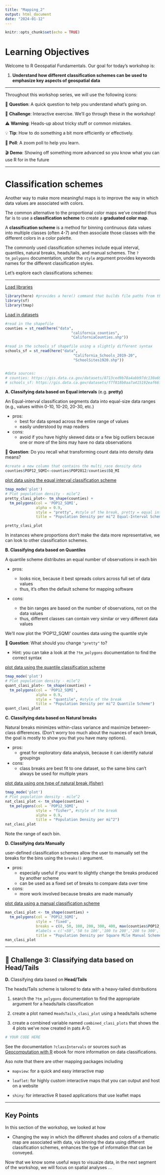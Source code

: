 ```yaml
---
title: "Mapping_2"
output: html_document
date: "2024-01-12"
---
```


```r
knitr::opts_chunk$set(echo = TRUE)
```

# Learning Objectives

Welcome to R Geospatial Fundamentals. Our goal for today's workshop is:

1.  **Understand how different classification schemes can be used to emphasize key aspects of geospatial data**

------------------------------------------------------------------------

Throughout this workshop series, we will use the following icons:

🔔 **Question**: A quick question to help you understand what's going on.

🥊 **Challenge**: Interactive exercise. We'll go through these in the workshop!

⚠️ **Warning**: Heads-up about tricky stuff or common mistakes.

💡 **Tip**: How to do something a bit more efficiently or effectively.

📝 **Poll**: A zoom poll to help you learn.

🎬 **Demo**: Showing off something more advanced so you know what you can use R for in the future

------------------------------------------------------------------------

# Classification schemes

Another way to make more meaningful maps is to improve the way in which data values are associated with colors.

The common alternative to the proportional color maps we've created thus far is to use a **classification scheme** to create a **graduated color map**.

A **classification scheme** is a method for binning continuous data values into multiple classes (often 4-7) and then associate those classes with the different colors in a color palette.

The commonly used classification schemes include equal interval, quantiles, natural breaks, heads/tails, and manual schemes. The `?tm_polygons` documentation, under the `style` argument provides keywords names for the different classification styles.

Let's explore each classifications schemes:

------------------------------------------------------------------------

[Load libraries]{.underline}

```r

library(here) #provides a here() command that builds file paths from the project directory
library(sf)
library(tmap)
```

[Load in datasets]{.underline}

```r

#read in the shapefile
counties = st_read(here("data",
                              "california_counties", 
                              "CaliforniaCounties.shp"))

#read in the schools_sf shapefile using a slightly different syntax
schools_sf = st_read(here("data",
                               "California_Schools_2019-20",
                               "SchoolSites1920.shp"))


#data sources: 
# counties: https://gis.data.ca.gov/datasets/8713ced9b78a4abb97dc130a691a8695 
# schools_sf: https://gis.data.ca.gov/datasets/f7f818b0aa7a415192eaf66f192bc9cc
```

**A. Classifying data based on Equal intervals** (e.g. **pretty)**

An Equal-interval classification segments data into equal-size data ranges (e.g., values within 0-10, 10-20, 20-30, etc.)

-   pros:
    -   best for data spread across the entire range of values
    -   easily understood by map readers
-   cons:
    -   avoid if you have highly skewed data or a few big outliers because one or more of the bins may have no data observations

🔔 **Question**: Do you recall what transforming count data into density data means?

```r

#create a new column that contains the multi_race density data
counties$POP12_SQMI<-counties$POP2012/counties$SQ_MI
```

[plot data using the equal interval classification scheme]{.underline}

```r
tmap_mode('plot')
# Plot population density - mile^2
pretty_clasi_plot<- tm_shape(counties) + 
  tm_polygons(col = 'POP12_SQMI',
              alpha = 0.9,
              style = "pretty", #style of the break, pretty = equal interval
              title = "Population Density per mi^2 Equal-Interval Scheme")

pretty_clasi_plot
```

In instances where proportions don't make the data more representative, we can look to other classification schemes.

**B. Classifying data based on Quantiles**

A quantile scheme distributes an equal number of observations in each bin

-   pros:

    -   looks nice, because it best spreads colors across full set of data values
    -   thus, it's often the default scheme for mapping software

-   cons:

    -   the bin ranges are based on the number of observations, not on the data values
    -   thus, different classes can contain very similar or very different data values

We'll now plot the 'POP12_SQMI' counties data using the quantile style

🔔 **Question**: What should you change `"pretty"` to?

-   Hint: you can take a look at the `?tm_polygons` documentation to find the correct syntax

[plot data using the quantile classification scheme]{.underline}

```r

tmap_mode('plot')
# Plot population density - mile^2
quant_clasi_plot<- tm_shape(counties) + 
  tm_polygons(col = 'POP12_SQMI',
              alpha = 0.9,
              style = "quantile", #style of the break
              title = "Population Density per mi^2 Quantile Scheme") 
quant_clasi_plot
```

**C. Classifying data based on Natural breaks**

Natural breaks minimizes within-class variance and maximize between-class differences. (Don't worry too much about the nuances of each break, the goal is mostly to show you that you have many options).

-   pros:
    -   great for exploratory data analysis, because it can identify natural groupings
-   cons:
    -   class breaks are best fit to one dataset, so the same bins can't always be used for multiple years

[plot data using one type of natural break (fisher)]{.underline}

```r
tmap_mode('plot')
# Plot population density - mile^2
nat_clasi_plot <- tm_shape(counties) + 
  tm_polygons(col = 'POP12_SQMI',
              style = "fisher", #style of the break
              alpha = 0.9,
              title = "Population Density per mi^2")
nat_clasi_plot
```

Note the range of each bin.

**D. Classifying data Manually**

user-defined classification schemes allow the user to manually set the breaks for the bins using the `breaks()` argument.

-   pros:
    -   especially useful if you want to slightly change the breaks produced by another scheme
    -   can be used as a fixed set of breaks to compare data over time
-   cons:
    -   more work involved because breaks are made manually

[plot data using a manual classification scheme]{.underline}

```r

man_clasi_plot <- tm_shape(counties) + 
  tm_polygons(col = 'POP12_SQMI',
              style = 'fixed',
              breaks = c(0, 50, 100, 200, 300, 400, max(counties$POP12_SQMI)),
              #labels = c('<50','50 to 100','100 to 200','200 to 300','300 to 400','>400'),
              title = "Population Density per Square Mile Manual Scheme")
man_clasi_plot
```

------------------------------------------------------------------------

## 🥊 Challenge 3: Classifying data based on **Head/Tails**

**D.** Classifying data based on **Head/Tails**

The heads/Tails scheme is tailored to data with a heavy-tailed distributions

1.  search the `?tm_polygons` documentation to find the appropriate argument for a heads/tails classification

2.  create a plot named `HeadsTails_clasi_plot` using a heads/tails scheme

3.  create a combined variable named `combined_clasi_plots` that shows the 4 plots we've now created in pats A-D.

```r

# YOUR CODE HERE
```

See the documentation `?classIntervals` or sources such as [Geocomputation with R](https://geocompr.robinlovelace.net/adv-map.html) ebook for more information on data classifications.

Aso note that there are other mapping packages including

-   `mapview`: for a quick and easy interactive map

-   `leaflet`: for highly custom interactive maps that you can output and host on a website

-   `shiny`: for interactive R based applications that use leaflet maps

------------------------------------------------------------------------

## Key Points

In this section of the workshop, we looked at how

-   Changing the way in which the different shades and colors of a thematic map are associated with data, via binning the data using different classification schemes, enhances the type of information that can be conveyed.

Now that we know some useful ways to visuaize data, in the next segment of the workshop, we will focus on spatial analyses ...
